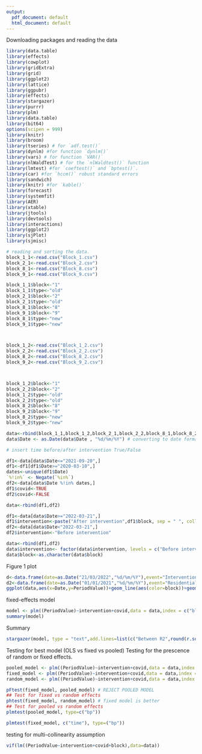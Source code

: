 ---
output:
  pdf_document: default
  html_document: default
---

Downloading packages and reading the data 
```{r,warning=FALSE}
library(data.table)
library(effects)
library(cowplot)
library(gridExtra)
library(grid)
library(ggplot2)
library(lattice)
library(ggpubr)
library(effects)
library(stargazer)
library(purrr)
library(plm)
library(data.table)
library(bit64)
options(scipen = 999)
library(knitr)
library(broom)
library(tseries) # for `adf.test()`
library(dynlm) #for function `dynlm()`
library(vars) # for function `VAR()`
library(nlWaldTest) # for the `nlWaldtest()` function
library(lmtest) #for `coeftest()` and `bptest()`.
library(car) #for `hccm()` robust standard errors
library(sandwich)
library(knitr) #for `kable()`
library(forecast) 
library(systemfit)
library(AER)
library(xtable)
library(jtools)
library(devtools)
library(interactions)
library(ggplot2)
library(sjPlot)
library(sjmisc)

# reading and sorting the data. 
block_1_1<-read.csv("Block_1.csv")
block_2_1<-read.csv("Block_2.csv")
block_8_1<-read.csv("Block_8.csv")
block_9_1<-read.csv("Block_9.csv")

block_1_1$block<-"1"
block_1_1$type<-"old"
block_2_1$block<-"2"
block_2_1$type<-"old"
block_8_1$block<-"8"
block_9_1$block<-"9"
block_8_1$type<-"new"
block_9_1$type<-"new"



block_1_2<-read.csv("Block_1_2.csv")
block_2_2<-read.csv("Block_2_2.csv")
block_8_2<-read.csv("Block_8_2.csv")
block_9_2<-read.csv("Block_9_2.csv")



block_1_2$block<-"1"
block_2_2$block<-"2"
block_1_2$type<-"old"
block_2_2$type<-"old"
block_8_2$block<-"8"
block_9_2$block<-"9"
block_8_2$type<-"new"
block_9_2$type<-"new"

data<-rbind(block_1_1,block_1_2,block_2_1,block_2_2,block_8_1,block_8_2,block_9_1,block_9_2)
data$Date <- as.Date(data$Date , "%d/%m/%Y") # converting to date format 

# insert time before/after intervention True/False

df1<-data[data$Date<="2021-09-20",]
df1<-df1[df1$Date>="2020-03-10",]
dates<-unique(df1$Date)
`%!in%` <- Negate(`%in%`)
df2<-data[data$Date %!in% dates,]
df1$covid<-TRUE
df2$covid<-FALSE

data<-rbind(df1,df2)

df1<-data[data$Date>="2022-03-21",]
df1$intervention<-paste("After intervention",df1$block, sep = " ", collapse = NULL)
df2<-data[data$Date<"2022-03-21",]
df2$intervention<-"Before intervention"

data<-rbind(df1,df2)
data$intervention<- factor(data$intervention, levels = c("Before intervention", "After intervention 1","After intervention 2","After intervention 8","After intervention 9"))
data$block<-as.character(data$block)
```


Figure 1 plot
```{r}
d<-data.frame(date=as.Date("21/03/2022","%d/%m/%Y"),event="Intervention Starts")
d2<-data.frame(date=as.Date("01/01/2021","%d/%m/%Y"),event="Residential Halls impacted\n due to COVID-19")
ggplot(data,aes(x=Date,y=PeriodValue))+geom_line(aes(color=block))+geom_vline(data=d, mapping=aes(xintercept=date), color="blue",size=0.5)+geom_text(data=d, mapping=aes(x=date, y=23, label=event), size=3.5, angle=90, vjust=-0.4, hjust=0)+scale_x_date(date_breaks = "months" , date_labels = "%b-%y")+theme(axis.text.x = element_text(angle = 90, vjust = 0.5, hjust=0.5,size=9))+annotate("rect", xmin=as.Date("10/03/2020","%d/%m/%Y"), xmax=as.Date("20/09/2021","%d/%m/%Y"), ymin=0, ymax=Inf, alpha=0.15, fill="red")+geom_text(data=d2, mapping=aes(x=date, y=25, label=event), size=4)+ylab( expression ("Water Consumption in "~m^3))
```

fixed-effects model
```{r}
model <- plm((PeriodValue)~intervention+covid,data = data,index = c("block","Date"), model="within",effects="twoways")
summary(model)
```
Summary 
```{r}
stargazer(model, type = "text",add.lines=list(c("Between R2",round(r.squared(update(model, effect = "individual", model = "between")), 3))))
```


Testing for best model (OLS vs fixed vs pooled)
Testing for the prescence of random or fixed effects. 
```{r}
pooled_model <- plm((PeriodValue)~intervention+covid,data = data,index = c("block","Date"), model="pooling",effects="twoways")
fixed_model <- plm((PeriodValue)~intervention+covid,data = data,index = c("block","Date"), model="within",effects="twoways")
random_model <- plm((PeriodValue)~intervention+covid,data = data,index = c("block","Date"), model="random",random.method = "walhus",effects="twoways")

pFtest(fixed_model, pooled_model) # REJECT POOLED MODEL
## Test for fixed vs random effects  
phtest(fixed_model, random_model) # fixed model is better
## Test for pooled vs random effects
plmtest(pooled_model, type=c("bp"))

plmtest(fixed_model, c("time"), type=("bp"))
```

testing for multi-collinearity assumption
```{r}
vif(lm((PeriodValue~intervention+covid+block),data=data))
```

